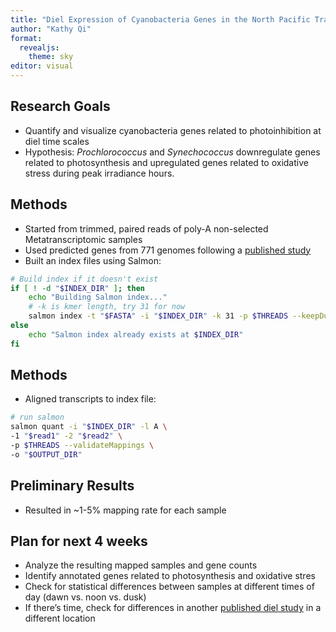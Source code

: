 ```yaml
---
title: "Diel Expression of Cyanobacteria Genes in the North Pacific Transition Zone"
author: "Kathy Qi"
format: 
  revealjs:
    theme: sky
editor: visual
---
```


## Research Goals

-   Quantify and visualize cyanobacteria genes related to photoinhibition at diel time scales
-   Hypothesis: *Prochlorococcus* and *Synechococcus* downregulate genes related to photosynthesis and upregulated genes related to oxidative stress during peak irradiance hours.

## Methods

-   Started from trimmed, paired reads of poly-A non-selected Metatranscriptomic samples
-   Used predicted genes from 771 genomes following a [published study](https://zenodo.org/records/12210994)
-   Built an index files using Salmon:

```bash
# Build index if it doesn't exist
if [ ! -d "$INDEX_DIR" ]; then
    echo "Building Salmon index..."
    # -k is kmer length, try 31 for now
    salmon index -t "$FASTA" -i "$INDEX_DIR" -k 31 -p $THREADS --keepDuplicates 
else
    echo "Salmon index already exists at $INDEX_DIR"
fi
```

## Methods

-   Aligned transcripts to index file:

```bash
# run salmon 
salmon quant -i "$INDEX_DIR" -l A \
-1 "$read1" -2 "$read2" \
-p $THREADS --validateMappings \
-o "$OUTPUT_DIR"
```

## Preliminary Results

-   Resulted in \~1-5% mapping rate for each sample

## Plan for next 4 weeks

-   Analyze the resulting mapped samples and gene counts
-   Identify annotated genes related to photosynthesis and oxidative stres
-   Check for statistical differences between samples at different times of day (dawn vs. noon vs. dusk)
-   If there's time, check for differences in another [published diel study](https://www.nature.com/articles/s41559-021-01606-w) in a different location
